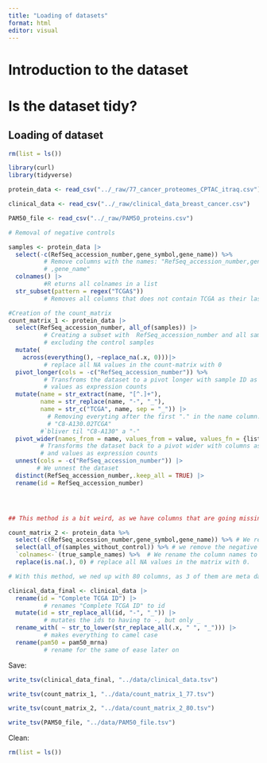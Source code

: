 ```yaml
---
title: "Loading of datasets"
format: html
editor: visual
---
```


# Introduction to the dataset

# Is the dataset tidy?

## Loading of dataset

```r
rm(list = ls())

library(curl)
library(tidyverse)

protein_data <- read_csv("../_raw/77_cancer_proteomes_CPTAC_itraq.csv")

clinical_data <- read_csv("../_raw/clinical_data_breast_cancer.csv") 

PAM50_file <- read_csv("../_raw/PAM50_proteins.csv")
```

```r

# Removal of negative controls

samples <- protein_data |>
  select(-c(RefSeq_accession_number,gene_symbol,gene_name)) %>%  
          # Remove columns with the names: "RefSeq_accession_number,gene_symbo
          # ,gene_name"
  colnames() |>
          #R eturns all colnames in a list
  str_subset(pattern = regex("TCGA$"))
          # Removes all columns that does not contain TCGA as their last letters. THis is because the dataset have 3 controls, named: "263d3f-I.CPTAC" "blcdb9-I.CPTAC" "c4155b-C.CPTAC"

#Creation of the count_matrix
count_matrix_1 <- protein_data |>
  select(RefSeq_accession_number, all_of(samples)) |>
          # Creating a subset with  RefSeq_accession_number and all samples,
          # excluding the control samples
  mutate(
    across(everything(), ~replace_na(.x, 0)))|>
          # replace all NA values in the count-matrix with 0
  pivot_longer(cols = -c("RefSeq_accession_number")) %>% 
          # Transfroms the dataset to a pivot longer with sample ID as names and
          # values as expression counts
  mutate(name = str_extract(name, "[^.]+"),
         name = str_replace(name, "-", "_"),
         name = str_c("TCGA", name, sep = "_")) |>
           # Removing everyting after the first "." in the name column. 
           # "C8-A130.02TCGA"
         #`bliver til "C8-A130" a "-"
  pivot_wider(names_from = name, values_from = value, values_fn = {list}) |>
         # Transforms the dataset back to a pivot wider with columns as sample ID 
         # and values as expression counts
  unnest(cols = -c("RefSeq_accession_number")) |> 
        # We unnest the dataset
  distinct(RefSeq_accession_number,.keep_all = TRUE) |>
  rename(id = RefSeq_accession_number)




## This method is a bit weird, as we have columns that are going missing, and i do not really know why. It happens during mutate with the use of str_detect. We're returned with 77 columns, but we need 80, as 3 of them are negative controls and 3 of them are meta data (See column names of protein_data)
```

```r

count_matrix_2 <- protein_data %>% 
  select(-c(RefSeq_accession_number,gene_symbol,gene_name)) %>% # We remove all meta data from the "protein_data" dataset
  select(all_of(samples_without_control)) %>% # we remove the negative controls 
  `colnames<-`(true_sample_names) %>%  # We rename the column names to fit the clinical_data dataset
  replace(is.na(.), 0) # replace all NA values in the matrix with 0. 

# With this method, we ned up with 80 columns, as 3 of them are meta data and 3 of them are controls. 
```

```r
clinical_data_final <- clinical_data |>
  rename(id = "Complete TCGA ID") |>
          # renames "Complete TCGA ID" to id
  mutate(id = str_replace_all(id, "-", "_")) |>
          # mutates the ids to having to -, but only _
  rename_with( ~ str_to_lower(str_replace_all(.x, " ", "_"))) |> 
          # makes everything to camel case
  rename(pam50 = pam50_mrna) 
          # rename for the same of ease later on
```

Save:

```r
write_tsv(clinical_data_final, "../data/clinical_data.tsv")

write_tsv(count_matrix_1, "../data/count_matrix_1_77.tsv")

write_tsv(count_matrix_2, "../data/count_matrix_2_80.tsv")

write_tsv(PAM50_file, "../data/PAM50_file.tsv")
```

Clean:

```r
rm(list = ls())
```

